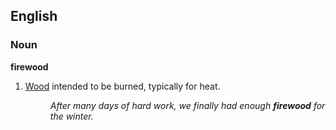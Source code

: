 ==English==

===Noun===
'''firewood'''

# [[wood|Wood]] intended to be burned, typically for heat.
#: ''After many days of hard work, we finally had enough '''firewood''' for the winter.''